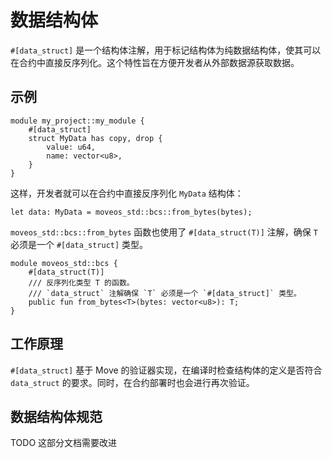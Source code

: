 # 数据结构体


`#[data_struct]` 是一个结构体注解，用于标记结构体为纯数据结构体，使其可以在合约中直接反序列化。这个特性旨在方便开发者从外部数据源获取数据。

## 示例

```move
module my_project::my_module {
    #[data_struct]
    struct MyData has copy, drop {
        value: u64,
        name: vector<u8>,
    }
}
```

这样，开发者就可以在合约中直接反序列化 `MyData` 结构体：

```move
let data: MyData = moveos_std::bcs::from_bytes(bytes);
```

`moveos_std::bcs::from_bytes` 函数也使用了 `#[data_struct(T)]` 注解，确保 `T` 必须是一个 `#[data_struct]` 类型。

```move
module moveos_std::bcs {
    #[data_struct(T)]
    /// 反序列化类型 T 的函数。
    /// `data_struct` 注解确保 `T` 必须是一个 `#[data_struct]` 类型。
    public fun from_bytes<T>(bytes: vector<u8>): T;
}
```

## 工作原理

`#[data_struct]` 基于 Move 的验证器实现，在编译时检查结构体的定义是否符合 `data_struct` 的要求。同时，在合约部署时也会进行再次验证。

## 数据结构体规范

<Callout>
  TODO 这部分文档需要改进
</Callout>
